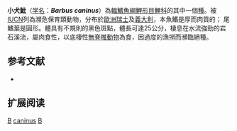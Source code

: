 {{Speciesbox 
| taxon = Barbus caninus
| image = FMIB 35753 Barbus caninus -- Barbo canino.jpeg
| status = EN
| status_system = IUCN3.1
| authority = [[Bonaparte|Bonaparte]], 1839
| synonyms = *''Barbus caninus''<br /><small>Valenciennes, 1842</small>
}}

'''小犬魮'''（[[学名|学名]]：'''''Barbus caninus'''''）為[[輻鰭魚綱|輻鰭魚綱]][[鯉形目|鯉形目]][[鯉科|鯉科]]的其中一個[[種|種]]。被[[IUCN|IUCN]]列為瀕危保育類動物，分布於[[歐洲|歐洲]][[瑞士|瑞士]]及[[義大利|義大利]]，本魚鰭是厚而肉質的； 尾鰭葉是圓形。體具有不規則的黑色斑點，體長可達25公分，棲息在水流強勁的岩石溪流，屬肉食性，以底棲性[[無脊椎動物|無脊椎動物]]為食，因過度的漁撈而瀕臨絕種。

== 参考文献 ==
*{{FishBase_species|genus=Barbus|species=caninus|year=2011|month=12}}

== 扩展阅读 ==
{{refbegin}}
{{wikispecies-inline|Barbus caninus|小犬魮}}
{{refend}}
{{Taxonbar|from=Q2100500}}

[[Category:食用鱼|B]]
[[Category:魮屬|caninus]]
[[Category:1839年描述的魚類|B]]

{{魚類小作品}}